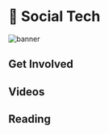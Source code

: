 
# 🌊 Social Tech

![banner](<img/Social_Technology(svg).svg>)

<Description
  text="Include your community in the value stream by using community hardware, and
  providing transparent systems for attention tracking, content storage, value
  transfer, and indexing."
/>

## Get Involved

<Cards>
  <Card
    title="<p><strong>Deploy Compute Tasks to the Network</strong></p>"
    description=" <p>You can run your app on Koii's existing network, or help your community so you can build a network of your own.</p>"
    link="/develop/microservices-and-tasks/task-development-guide/"
    linkText="Deploy your first task"
    svgName="tasks"
    cardPerRow="3"
  />
  <Card
    title="<p><strong>Mine Attention on your App or Website</strong></p>"
    description="<p>KOII tokens are awarded to content creators and developers every day for the attention they generate.</p>"
    link="../earning-koii/proof-of-real-traffic/attention-mining"
    linkText="Start Tracking Attention"
    svgName="attention"
    cardPerRow="3"
  />
  <Card
    title="<p><strong>Apply for Ecosystem Support</strong></p>"
    description=" <p>Building a new project alone can be hard, but we're here to help.</p>"
    link="../earning-koii/grants-program"
    linkText="Get in touch today"
    svgName="impact"
    cardPerRow="3"
  />
</Cards>

## Videos

<Cards>
  <Card
    title="<p>User Governance in Social Media</p>"
    link="https://www.youtube.com/watch?v=dc_vaBvUMHE&ab_channel=KoiiNetwork"
    linkText="Watch the Video"
    svgName="governanceVideo"
    cardPerRow="3"
  />
  <Card
    title="<p>Designing Koii Tasks (Tips and Tricks)</p>"
    link="https://www.youtube.com/watch?v=IFSBvDXK72c&t=630s&ab_channel=KoiiNetwork"
    linkText="Watch the Video"
    svgName="designTasksVideo"
    cardPerRow="3"
  />
  <Card
    title="<p>Using Reputation to Provide Security and Reduce Costs</p>"
    link="https://www.youtube.com/watch?v=mEzo0xRXh68&ab_channel=KoiiNetwork"
    linkText="Watch the Video"
    svgName="reputationVideo"
    cardPerRow="3"
  />
</Cards>

## Reading

<Cards>
  <Card
    title="<p><strong>Using Community Hardware to Run Apps</strong></p>"
    description=" <p>The compute sharing marketplace allows anyone to deploy tasks to a network of their community members. Don't have your own community yet? No stress - the Koii community would love to host your app.</p>"
    link="/develop/microservices-and-tasks/task-development-guide/"
    linkText="Deploy your First Task"
    cardPerRow="3"
  />
  <Card
    title="<p><strong>Designing Reputation-Based Systems</strong></p>"
    description="<p>The key to stable decentralization is having a strong network of committed participants. CARP Apps are built around reputation.</p>"
    link="/develop/microservices-and-tasks/using-reputation"
    linkText="Learn More about CARP"
    cardPerRow="3"
  />
  <Card
    title="<p><strong>Fast Transactions with the K2 Settlement Layer</strong></p>"
    description=" <p>Koii makes it easy to store and transfer value thanks to K2.</p>"
    link="/develop/settlement-layer/creating-tokens-on-k2"
    linkText="Get Started with Koii Tokens"
    cardPerRow="3"
  />
</Cards>
